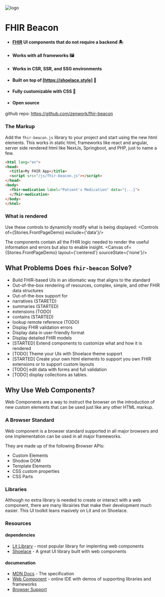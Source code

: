

<Meta title="Getting Started/Home" />

<img src="images/logo.png" alt="logo" />

FHIR Beacon
===========

* #### [FHIR](http://hl7.org/fhir/) UI components that do not require a backend 🏝️
* #### Works with all frameworks 🖼️
* #### Works in CSR, SSR, and SSG environments
* #### Built on top of [https://shoelace.style] 👟
* #### Fully customizable with CSS 🎨
* #### Open source

github repo: https://github.com/zenwork/fhir-beacon


### The Markup

Add the `fhir-beacon.js` library to your project and start using the new html elements. This works in static html,
frameworks like react and angular, server side rendered html like NextJs, Springboot, and PHP, just to name a few.

```html
<html lang="en">
<head>
  <title>My FHIR App</title>
  <script src="/js/fhir-beacon.js"></script>
</head>
<body>
  <fhir-medication label="Patient's Medication" data="{...}">
  </fhir-medication>
</body>
</html>
```

### What is rendered
Use these controls to dynamiclly modify what is being displayed:
<Controls of={Stories.FrontPageDemo} exclude={'data'}/>

The components contain all the FHIR logic needed to render the useful information and errors but also to enable insight.
<Canvas of={Stories.FrontPageDemo} layout={'centered'} sourceState={'none'}/>

What Problems Does `fhir-beacon` Solve?
-----
* Build FHIR-based UIs in an idiomatic way that aligns to the standard
* Out-of-the-box rendering of resources, complex, simple, and other FHIR data structures
* Out-of-the-box support for
* narratives (STARETD)
* summaries (STARTED)
* extensions (TODO)
* contains (STARTED)
* lookup remote reference (TODO)
* Display FHIR validation errors
* Display data in user-friendly format
* Display detailed FHIR models
* \[STARTED] Extend components to customize what and how it is rendered
* \[TODO] Theme your UIs with Shoelace theme support
* \[STARTED] Create your own html elements to support you own FHIR extensions or to support custom layouts
* \[TODO] edit data with forms and full validation
* \[TODO] display collections as tables.


Why Use Web Components?
--------------

Web Components are a way to instruct the browser on the introduction of new custom elements that can be used just
like any other HTML markup.

### A Browser Standard

Web component is a browser standard supported in all major browsers and one implementation can be used in all major
frameworks.

They are made up of the following Browser APIs:
* Custom Elements
* Shodow DOM
* Template Elements
* CSS custom properties
* CSS Parts

### Libraries

Although no extra library is needed to create or interact with a web component, there are many librairies that make
their development much easier. This UI toolkit leans masively on Lit and on Shoelace.


### Resources

#### dependencies
* [Lit Library](https://lit.dev) - most popular library for implenting web components
* [Shoelace](https://shoelace.style/) - A great UI library built with web components

#### documenation
* [MDN Docs](https://developer.mozilla.org/en-US/docs/Web/API/Web_components) - The specification
* [Web Component](https://webcomponents.dev/) - online IDE with demos of supporting libraries and
frameworks
* [Browser Support](https://caniuse.com/custom-elementsv1)
